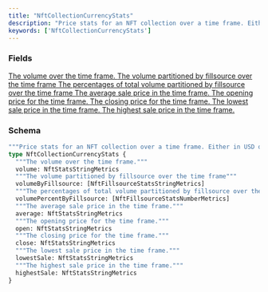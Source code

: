 ```yaml
---
title: "NftCollectionCurrencyStats"
description: "Price stats for an NFT collection over a time frame. Either in USD or the network's base token."
keywords: ['NftCollectionCurrencyStats']
---
```


### Fields

<a href="/api-reference/types/nftstatsstringmetrics">
  <ResponseField name="volume" type="NftStatsStringMetrics">
    The volume over the time frame.
  </ResponseField>
</a>

<a href="/api-reference/types/nftfillsourcestatsstringmetrics">
  <ResponseField name="volumeByFillsource" type="[NftFillsourceStatsStringMetrics]">
    The volume partitioned by fillsource over the time frame
  </ResponseField>
</a>

<a href="/api-reference/types/nftfillsourcestatsnumbermetrics">
  <ResponseField name="volumePercentByFillsource" type="[NftFillsourceStatsNumberMetrics]">
    The percentages of total volume partitioned by fillsource over the time frame
  </ResponseField>
</a>

<a href="/api-reference/types/nftstatsstringmetrics">
  <ResponseField name="average" type="NftStatsStringMetrics">
    The average sale price in the time frame.
  </ResponseField>
</a>

<a href="/api-reference/types/nftstatsstringmetrics">
  <ResponseField name="open" type="NftStatsStringMetrics">
    The opening price for the time frame.
  </ResponseField>
</a>

<a href="/api-reference/types/nftstatsstringmetrics">
  <ResponseField name="close" type="NftStatsStringMetrics">
    The closing price for the time frame.
  </ResponseField>
</a>

<a href="/api-reference/types/nftstatsstringmetrics">
  <ResponseField name="lowestSale" type="NftStatsStringMetrics">
    The lowest sale price in the time frame.
  </ResponseField>
</a>

<a href="/api-reference/types/nftstatsstringmetrics">
  <ResponseField name="highestSale" type="NftStatsStringMetrics">
    The highest sale price in the time frame.
  </ResponseField>
</a>

### Schema


```graphql 
"""Price stats for an NFT collection over a time frame. Either in USD or the network's base token."""
type NftCollectionCurrencyStats {
  """The volume over the time frame."""
  volume: NftStatsStringMetrics
  """The volume partitioned by fillsource over the time frame"""
  volumeByFillsource: [NftFillsourceStatsStringMetrics]
  """The percentages of total volume partitioned by fillsource over the time frame"""
  volumePercentByFillsource: [NftFillsourceStatsNumberMetrics]
  """The average sale price in the time frame."""
  average: NftStatsStringMetrics
  """The opening price for the time frame."""
  open: NftStatsStringMetrics
  """The closing price for the time frame."""
  close: NftStatsStringMetrics
  """The lowest sale price in the time frame."""
  lowestSale: NftStatsStringMetrics
  """The highest sale price in the time frame."""
  highestSale: NftStatsStringMetrics
}
```
